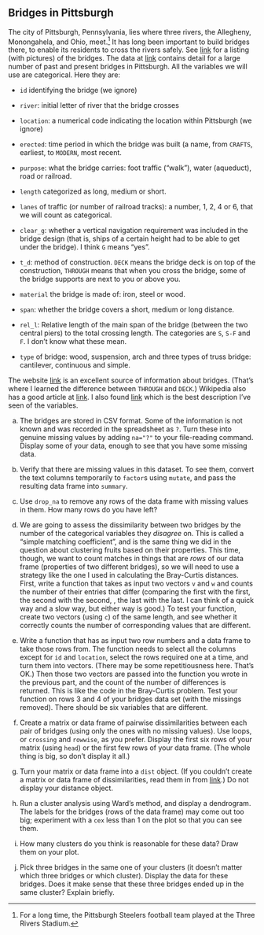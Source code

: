 ##  Bridges in Pittsburgh


 The city of Pittsburgh, Pennsylvania, lies where three
rivers, the Allegheny, Monongahela, and Ohio, 
meet.^[For a long  time, the Pittsburgh Steelers football team played at the Three  Rivers Stadium.] 
It has long been important to build bridges there,
to enable its residents to cross the rivers safely. See
[link](https://en.wikipedia.org/wiki/List_of_bridges_of_Pittsburgh) for
a listing (with pictures) of the bridges. The data at
[link](https://ritsokiguess.site/datafiles/bridges.csv) contains
detail for a large number of past and present bridges in
Pittsburgh. All the variables we will use are categorical. Here they
are:



* `id` identifying the bridge (we ignore)

* `river`: initial letter of river that the bridge crosses

* `location`: a numerical code indicating the location
within Pittsburgh (we ignore)

* `erected`: time period in which the bridge was built (a
name, from `CRAFTS`, earliest, to `MODERN`, most
recent.

* `purpose`: what the bridge carries: foot traffic
("walk"), water (aqueduct), road or railroad.

* `length` categorized as long, medium or short.

* `lanes` of traffic (or number of railroad tracks): a
number, 1, 2, 4 or 6, that we will count as categorical.

* `clear_g`: whether a vertical navigation requirement was
included in the bridge design (that is, ships of a certain height
had to be able to get under the bridge). I think `G` means
"yes". 

* `t_d`: method of construction. `DECK` means the
bridge deck is on top of the construction, `THROUGH` means
that when you cross the bridge, some of the bridge supports are next
to you or above you. 

* `material` the bridge is made of: iron, steel or wood.

* `span`: whether the bridge covers a short, medium or long
distance. 

* `rel_l`: Relative length of the main span of the
bridge (between the two central piers) to the total crossing length.
The categories are `S`, `S-F` and `F`. I don't
know what these mean.

* `type` of bridge: wood, suspension, arch and three types
of truss bridge: cantilever, continuous and simple.


The website [link](https://www.steelconstruction.info/Bridges) is an
excellent source of information about bridges. (That's where I learned
the difference between `THROUGH` and `DECK`.) Wikipedia
also has a good article at
[link](https://en.wikipedia.org/wiki/Bridge). I also found
[link](http://www.metaeventos.net/inscricoes/formularios_off/resumo_preenchido/DINCON/Pina-A_Colimodio-V_Silva-A_PinaFilho-A.pdf)
which is the best description I've seen of the variables.



(a) The bridges are stored in CSV format. Some of the
information is not known and was recorded in the spreadsheet as
`?`. Turn these into genuine missing values by adding
`na="?"` to your file-reading command. Display some of your
data, enough to see that you have some missing data.


(b) Verify that there are missing values in this dataset. To see
them, convert the text columns temporarily to `factor`s using
`mutate`, and pass the resulting data frame into
`summary`.


(c) Use `drop_na` to remove any rows of the data frame with missing values in them. How many rows do you have left?


(d) We are going to assess the dissimilarity between two bridges
by the number of the categorical variables they *disagree*
on. This is called a "simple matching coefficient", and is the
same thing we did in the question about clustering fruits based on
their properties. This time, though, we want to count matches in
things that are *rows* of our data frame (properties of two
different bridges), so we will need to use a strategy like the one I
used in calculating the Bray-Curtis distances.
First, write a function that takes as input two vectors `v`
and `w` and counts the number of their entries that differ
(comparing the first with the first, the second with the second,
\ldots, the last with the last. I can think of a quick way and a
slow way, but either way is good.) To test your function, create two
vectors (using `c`) of the same length, and see whether it
correctly counts the number of corresponding values that are
different. 


(e) Write a function that has as input two row numbers and a data
frame to take those rows from. The function needs to select all the
columns except for `id` and `location`, select the
rows required one at a time, and turn them into vectors. (There may
be some repetitiousness here. That's OK.)  Then those two vectors
are passed into the function you wrote in the previous part, and the
count of the number of differences is returned. This is like the
code in the Bray-Curtis problem. Test your function on rows 3 and 4
of your bridges data set (with the missings removed). There should
be six variables that are different.


(f) Create a matrix or data frame of pairwise dissimilarities
between each pair of bridges (using only the ones with no missing
values). Use loops, or `crossing` and `rowwise`, as
you prefer. Display the first six rows of
your matrix (using `head`) or the first few rows of your data
frame. (The whole thing is big, so don't display it all.)


(g) Turn your matrix or data frame into a `dist`
object. (If you couldn't create a matrix or data frame of
dissimilarities, read them in from
[link](https://ritsokiguess.site/datafiles/mm.csv).) Do not
display your distance object.


(h) Run a cluster analysis using Ward's method, and display a
dendrogram. The labels for the bridges (rows of the data frame) may
come out too big; experiment with a `cex` less than 1 on the
plot so that you can see them.


(i) How many clusters do you think is reasonable for these
data? Draw them on your plot.


(j) Pick three bridges in the same one of your clusters (it
doesn't matter which three bridges or which cluster). Display the
data for these bridges. Does it make sense that these three bridges
ended up in the same cluster? Explain briefly.





